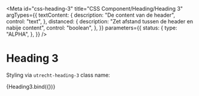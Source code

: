 <!-- @license CC0-1.0 -->



<Meta
  id="css-heading-3"
  title="CSS Component/Heading/Heading 3"
  argTypes={{
    textContent: {
      description: "De content van de header",
      control: "text",
    },
    distanced: {
      description: "Zet afstand tussen de header en nabije content",
      control: "boolean",
    },
  }}
  parameters={{
    status: {
      type: "ALPHA",
    },
  }}
/>

# Heading 3

Styling via `utrecht-heading-3` class name:

<Canvas>
  <Story
    name="Default"
    args={{
      textContent: "The Quick Brown Fox Jumps Over The Lazy Dog",
    }}
  >
    {Heading3.bind({})}
  </Story>
</Canvas>

<ArgsTable story="Default" />
